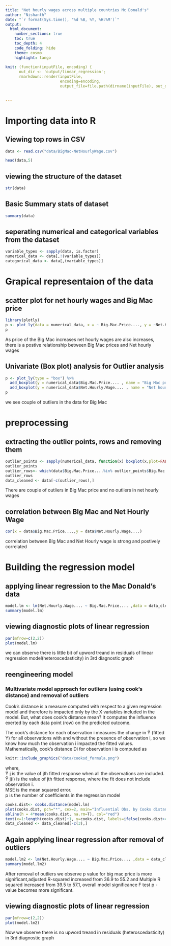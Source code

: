 ```yaml
---
title: "Net hourly wages across multiple countries Mc Donald's"
author: "Nishanth"
date: "`r format(Sys.time(), '%d %B, %Y, %H:%M')`"
output:
  html_document:
    number_sections: true
    toc: true
    toc_depth: 4
    code_folding: hide
    theme: cosmo
    highlight: tango
    
knit: (function(inputFile, encoding) { 
      out_dir <- 'output/linear_regression';
      rmarkdown::render(inputFile,
                        encoding=encoding, 
                        output_file=file.path(dirname(inputFile), out_dir, 'Linear_regression.html')) })
    

---
```



# Importing data into R

## Viewing top rows in CSV
```r
data <- read.csv("data/BigMac-NetHourlyWage.csv")

head(data,5)
```


## viewing the structure of the dataset 

```r
str(data)
```

## Basic Summary stats of dataset

```r
summary(data)
```

## seperating numerical and categorical variables from the dataset
```r
variable_types <- sapply(data, is.factor) 
numerical_data <- data[,!(variable_types)]
categorical_data <- data[,(variable_types)]

```


# Grapical representaion of the data

## scatter plot for net hourly wages and Big Mac price


```r
library(plotly)
p <- plot_ly(data = numerical_data, x = ~ Big.Mac.Price...., y = ~Net.Hourly.Wage....)
p
```

As price of the BIg Mac increases net hourly wages are also increases, there is a postive relationship between Big Mac prices and Net hourly wages

## Univariate (Box plot) analysis for Outlier analysis

```r
p <- plot_ly(type = "box") %>%
  add_boxplot(y = numerical_data$Big.Mac.Price.... , name = "Big Mac price")  %>%
  add_boxplot(y = numerical_data$Net.Hourly.Wage.... , name = "Net hourly wage") 
p
```

we see couple of outliers in the data for Big Mac 

# preprocessing
## extracting the outlier points, rows and removing them
```r
outlier_points <- sapply(numerical_data, function(x) boxplot(x,plot=FALSE)$out)
outlier_points
outlier_rows<- which(data$Big.Mac.Price....%in% outlier_points$Big.Mac.Price....)
outlier_rows
data_cleaned <- data[-c(outlier_rows),]
```

There are couple of outliers in Big Mac price and no outliers in net hourly wages

## correlation between BIg Mac and Net Hourly Wage
```r
cor(x = data$Big.Mac.Price....,y = data$Net.Hourly.Wage....)
```

correlation between BIg Mac and Net Hourly wage is strong and postively correlated

# Building the regression model
## applying linear regression to the Mac Donald's data
```r
model.lm <- lm(Net.Hourly.Wage.... ~ Big.Mac.Price.... ,data = data_cleaned)
summary(model.lm)
```


## viewing diagnostic plots of linear regression
```r
par(mfrow=c(2,2))
plot(model.lm)
```
we can observe there is little bit of upword treand in residuals of linear regression model(heteroscedasticity) in 3rd diagnostic graph   

## reengineering model 
### Multivariate model approach for outliers (using cook's distance) and removal of outliers

Cook’s distance is a measure computed with respect to a given regression model and therefore is impacted only by the X variables included in the model. But, what does cook’s distance mean? It computes the influence exerted by each data point (row) on the predicted outcome.

The cook’s distance for each observation i measures the change in Ŷ  (fitted Y) for all observations with and without the presence of observation i, so we know how much the observation i impacted the fitted values. Mathematically, cook’s distance Di for observation i is computed as

```r
knitr::include_graphics("data/cooksd_formula.png")
```

where,
<br />
Ŷ j is the value of jth fitted response when all the observations are included.
<br />
Ŷ j(i) is the value of jth fitted response, where the fit does not include observation i.
<br />
MSE is the mean squared error.
<br />
p is the number of coefficients in the regression model

```r
cooks.dist<- cooks.distance(model.lm)
plot(cooks.dist, pch="*", cex=2, main="Influential Obs. by Cooks distance",xlab = "observations",ylab = "cook's distance")
abline(h = 4*mean(cooks.dist, na.rm=T), col="red")
text(x=1:length(cooks.dist)+1, y=cooks.dist, labels=ifelse(cooks.dist>4*mean(cooks.dist, na.rm=T),names(cooks.dist),""), col="red")
data_cleaned <- data_cleaned[-c(3),]
```


## Again applying linear regression after removal of outliers

```r
model.lm2 <- lm(Net.Hourly.Wage.... ~ Big.Mac.Price.... ,data = data_cleaned)
summary(model.lm2)
```

After removal of outliers we observe p value for big mac price is more significant,adjusted R-squared increased from 36.9 to 55.2 and Multiple R squared increased from 39.5 to 57.1, overall model significance F test p - value becomes more significant.

## viewing diagnostic plots of linear regression
```r
par(mfrow=c(2,2))
plot(model.lm2)
```

Now we observe there is no upword treand in residuals (heteroscedasticity) in 3rd diagnostic graph
